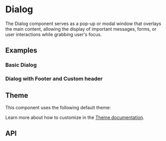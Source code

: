 

# Dialog
The Dialog component serves as a pop-up or modal window that overlays the main content,
allowing the display of important messages, forms, or user interactions while grabbing user's focus.

## Examples
### Basic Dialog
<StoryRenderer path="components/Dialog.story.tsx" name="Simple" storybookKey="components-layers-dialog--simple" />

### Dialog with Footer and Custom header
<StoryRenderer path="components/Dialog.story.tsx" name="Footer" storybookKey="components-layers-dialog--footer" />

## Theme
This component uses the following default theme:

<ThemeRender name="dialog" />

Learn more about how to customize in the [Theme documentation](/docs/theme/getting-started).

## API
<PropsTable name="Dialog" />
